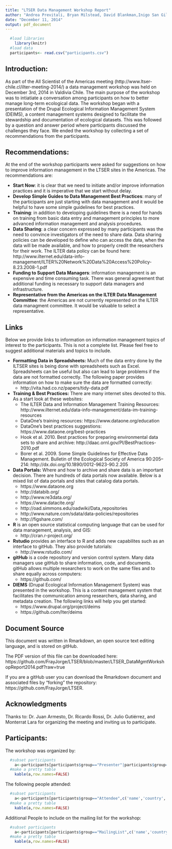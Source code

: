 ```yaml
---
title: "LTSER Data Management Workshop Report"
author: "Andrea Previtali, Bryan Milstead, David Blankman,Inigo San Gil, and Kristin Vanderbilt"
date: "December 11, 2014"
output: pdf_document
---
```

```r
  #load libraries  
    library(knitr)
  #load data
  participants<- read.csv("participants.csv")
```
Introduction:
-------------------------
As part of the All Scientist of the Americas meeting (http://www.ltser-chile.cl/ilter-meeting-2014/) a data management workshop was held on December 3rd, 2014 in Valdivia Chile.  The main purpose of the workshop was to intiatiate a conversation among participants on how to better manage long-term ecological data.  The workshop began with a presentation of the Drupal Ecological Information Management System (DEIMS), a content management systems designed to facilitate the stewardship and documentation of ecological datasets.  This was followed by a question and answer period where participants discussed the challenges they face.  We ended the workshop by collecting a set of recommendations from the participants.

Recommendations:
-------------------------
At the end of the workshop participants were asked for suggestions on how to improve information management in the LTSER sites in the Americas. The recommendations are:

* **Start Now**: it is clear that we need to initiate and/or improve information practices and it is imperative that we start without delay.
* **Develop Simple Guides to Data Management Best Practices**: many of the participants are just starting with data management and it would be helpful to have some simple guidelines for best practices.
* **Training**:  in addition to developing guidelines there is a need for hands on training from basic data entry and management principles to more advanced information management and analysis procedures.
* **Data Sharing**: a clear concern expressed by many participants was the need to convince investigators of the need to share data. Data sharing policies can be developed to define who can access the data, when the data will be made available, and how to properly credit the researchers for their work. The ILTER data policy can be found here: http://www.ilternet.edu/data-info-management/ILTER%20Network%20Data%20Access%20Policy-8.23.2008-1.pdf
* **Funding to Support Data Managers**: information management is an expensive and time consuming task.  There was general agreement that additional funding is necessary to support data managers and infrastructure.
* **Representative from the Americas on the ILTER Data Management Committee**: the Americas are not currently represented on the ILTER data managment committee.  It would be valuable to select a representative.

Links
-------------------------
Below we provide links to information on information management topics of interest to the participants. This is not a complete list.  Please feel free to suggest additional materials and topics to include.

* **Formatting Data in Spreadsheets:**  Much of the data entry done by the ILTSER sites is being done with spreadsheets such as Excel.  Spreadsheets can be useful but also can lead to large problems if the data are not formatted correctly.  The following paper provides information on how to make sure the data are formatted correctly:
    + http://vita.had.co.nz/papers/tidy-data.pdf

* **Training & Best Practices:**  There are many internet sites devoted to this. As a start look at these websites:
    + The ILTER Data and Information Management Training Resources: http://www.ilternet.edu/data-info-management/data-im-training-resources
    + DataOne's training resources: https://www.dataone.org/education
    + DataOne's best practices suggestions: https://www.dataone.org/best-practices
    + Hook et al. 2010.   Best practices for preparing environmental data sets to share and archive: http://daac.ornl.gov/PI/BestPractices-2010.pdf
    + Borer et al. 2009. Some Simple Guidelines for Effective Data Management. Bulletin of the Ecological Society of America 90:205–214: http://dx.doi.org/10.1890/0012-9623-90.2.205


* **Data Portals:** Where and how to archive and share data is an important decision.  There are hundreds of data portals now available. Below is a mixed list of data portals and sites that catalog data portals.
    + https://www.dataone.org
    + http://databib.org/
    + http://www.re3data.org/
    + https://www.datacite.org/
    + http://oad.simmons.edu/oadwiki/Data_repositories
    + http://www.nature.com/sdata/data-policies/repositories
    + http://figshare.com/

* **R** is an open source statistical computing language that can be used for data management, analysis, and GIS: 
    + http://cran.r-project.org/

* **Rstudio** provides an interface to R and adds new capabilites such as an interface to gitHub.  They also provide tutorials: 
    + http://www.rstudio.com/

* **gitHub** is a code repository and version control system.  Many data managers use gitHub to share information, code, and documents.  gitHub allows multiple researchers to work on the same files and to share equally across computers: 
    + https://github.com/

* **DIEMS** (Drupal Ecological Information Management System) was presented in the workshop.  This is a content management system that facilitates the communication among researchers, data sharing, and metadata creation.  The following links will help you get started: 
    + https://www.drupal.org/project/deims
    + https://github.com/lter/deims

Document Source
-------------------------
This document was written in Rmarkdown, an open source text editing language, and is stored on gitHub.

The PDF version of this file can be downloaded here: https://github.com/FrayJorge/LTSER/blob/master/LTSER_DataMgmtWorkshopReport2014.pdf?raw=true

If you are a gitHub user you can download the Rmarkdown document and associated files by "forking" the repository: https://github.com/FrayJorge/LTSER. 

Acknowledgments
-------------------------
Thanks to: Dr. Juan Armesto, Dr. Ricardo Rossi, Dr. Julio Gutiérrez, and Monterrat Lara for organizing the meeting and inviting us to participate.

Participants:
-------------------------
The workshop was organized by:

```r
  #subset participants
    a<-participants[participants$group=="Presenter"|participants$group=="Organizer",c('name','country','email')]
  #make a pretty table
    kable(a,row.names=FALSE)
```

The following people attended:

```r
  #subset participants
    a<-participants[participants$group=="Attendee",c('name','country','email')]
  #make a pretty table
    kable(a,row.names=FALSE)
```

Additional People to include on the mailing list for the workshop:

```r
  #subset participants
    a<-participants[participants$group=="MailingList",c('name','country','email')]
  #make a pretty table
    kable(a,row.names=FALSE)
```



